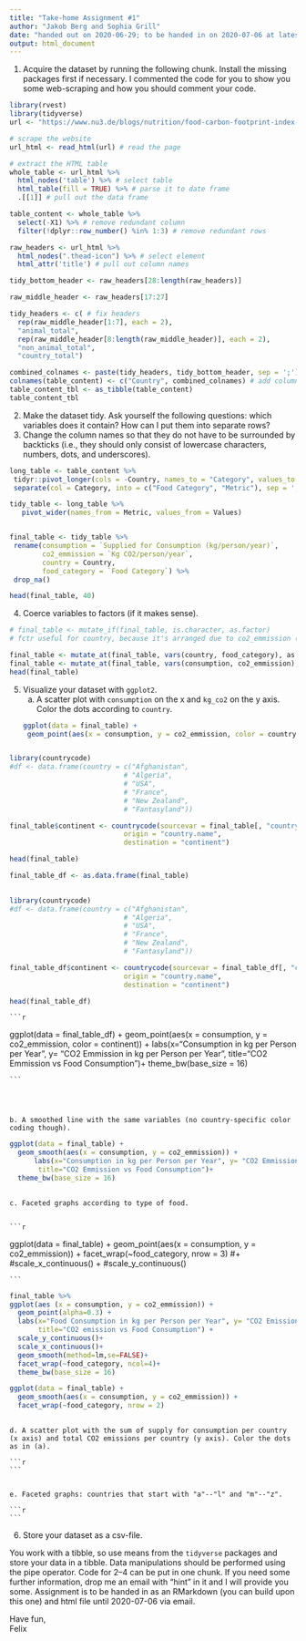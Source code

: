 ```yaml
---
title: "Take-home Assignment #1"
author: "Jakob Berg and Sophia Grill"
date: "handed out on 2020-06-29; to be handed in on 2020-07-06 at latest"
output: html_document
---
```


1. Acquire the dataset by running the following chunk. Install the missing packages first if necessary. I commented the code for you to show you some web-scraping and how you should comment your code.

```r
library(rvest)
library(tidyverse)
url <- "https://www.nu3.de/blogs/nutrition/food-carbon-footprint-index-2018" # url to scrape

# scrape the website
url_html <- read_html(url) # read the page

# extract the HTML table
whole_table <- url_html %>% 
  html_nodes('table') %>% # select table
  html_table(fill = TRUE) %>% # parse it to date frame
  .[[1]] # pull out the data frame

table_content <- whole_table %>%
  select(-X1) %>% # remove redundant column
  filter(!dplyr::row_number() %in% 1:3) # remove redundant rows

raw_headers <- url_html %>%
  html_nodes(".thead-icon") %>% # select element 
  html_attr('title') # pull out column names

tidy_bottom_header <- raw_headers[28:length(raw_headers)]

raw_middle_header <- raw_headers[17:27]

tidy_headers <- c( # fix headers
  rep(raw_middle_header[1:7], each = 2),
  "animal_total",
  rep(raw_middle_header[8:length(raw_middle_header)], each = 2),
  "non_animal_total",
  "country_total")

combined_colnames <- paste(tidy_headers, tidy_bottom_header, sep = ';') # create column names
colnames(table_content) <- c("Country", combined_colnames) # add column names
table_content_tbl <- as_tibble(table_content)
table_content_tbl
```

2. Make the dataset tidy. Ask yourself the following questions: which variables does it contain? How can I put them into separate rows? 
3. Change the column names so that they do not have to be surrounded by backticks (i.e., they should only consist of lowercase characters, numbers, dots, and underscores).

```r
long_table <- table_content %>%  
 tidyr::pivot_longer(cols = -Country, names_to = "Category", values_to = "Values") %>%  
 separate(col = Category, into = c("Food Category", "Metric"), sep = ';')

tidy_table <- long_table %>%
   pivot_wider(names_from = Metric, values_from = Values) 


final_table <- tidy_table %>%
 rename(consumption = `Supplied for Consumption (kg/person/year)`,
        co2_emmission = `Kg CO2/person/year`,
        country = Country,
        food_category = `Food Category`) %>%
 drop_na()

head(final_table, 40)

```


4. Coerce variables to factors (if it makes sense). 
```r

# final_table <- mutate_if(final_table, is.character, as.factor)
# fctr useful for country, because it's arranged due to co2_emmission (descending)

final_table <- mutate_at(final_table, vars(country, food_category), as.factor)
final_table <- mutate_at(final_table, vars(consumption, co2_emmission), as.numeric)
head(final_table)

```

5. Visualize your dataset with `ggplot2`.
    a. A scatter plot with `consumption` on the x and `kg_co2` on the y axis. Color the dots according to `country`.
    
    ```r
 
ggplot(data = final_table) +
  geom_point(aes(x = consumption, y = co2_emmission, color = country))
    

    
    ```
  
    
```r

    
library(countrycode)
#df <- data.frame(country = c("Afghanistan",
                            # "Algeria",
                            # "USA",
                            # "France",
                            # "New Zealand",
                            # "Fantasyland"))

final_table$continent <- countrycode(sourcevar = final_table[, "country"],
                            origin = "country.name",
                            destination = "continent")

head(final_table)

```

```r

final_table_df <- as.data.frame(final_table)

  
library(countrycode)
#df <- data.frame(country = c("Afghanistan",
                            # "Algeria",
                            # "USA",
                            # "France",
                            # "New Zealand",
                            # "Fantasyland"))

final_table_df$continent <- countrycode(sourcevar = final_table_df[, "country"],
                            origin = "country.name",
                            destination = "continent")

head(final_table_df)

```
    
    
    
    ```r
 
ggplot(data = final_table_df) +
  geom_point(aes(x = consumption, y = co2_emmission, color = continent)) +
      labs(x="Consumption in kg per Person per Year", y= "CO2 Emmission in kg per Person per Year",
       title="CO2 Emmission vs Food Consumption")+
  theme_bw(base_size = 16)
    

    
    ```    



    
    b. A smoothed line with the same variables (no country-specific color coding though).
    
```r
ggplot(data = final_table) +
  geom_smooth(aes(x = consumption, y = co2_emmission)) +
      labs(x="Consumption in kg per Person per Year", y= "CO2 Emmission in kg per Person per Year",
       title="CO2 Emmission vs Food Consumption")+
  theme_bw(base_size = 16)
    
```
    
    c. Faceted graphs according to type of food.
    
    
    ```r
    
ggplot(data = final_table) +
  geom_point(aes(x = consumption, y = co2_emmission)) +
  facet_wrap(~food_category, nrow = 3) #+
      #scale_x_continuous() +
      #scale_y_continuous()
    
    
    ```

```r
final_table %>%    
ggplot(aes (x = consumption, y = co2_emmission)) +
  geom_point(alpha=0.3) + 
  labs(x="Food Consumption in kg per Person per Year", y= "CO2 Emission in kg per person per Year",
       title="CO2 emission vs Food Consumption") +
  scale_y_continuous()+
  scale_x_continuous()+
  geom_smooth(method=lm,se=FALSE)+
  facet_wrap(~food_category, ncol=4)+
  theme_bw(base_size = 16)

```
  
  
  
```r
  
ggplot(data = final_table) +
  geom_smooth(aes(x = consumption, y = co2_emmission)) +
  facet_wrap(~food_category, nrow = 2)
    
```
    
    
    d. A scatter plot with the sum of supply for consumption per country (x axis) and total CO2 emissions per country (y axis). Color the dots as in (a).
    
    ```r
    
    
    
    ```
    
    
    e. Faceted graphs: countries that start with "a"--"l" and "m"--"z".
    
    ```r
    ```
    
6. Store your dataset as a csv-file.
    
You work with a tibble, so use means from the `tidyverse` packages and store your data in a tibble. Data manipulations should be performed using the pipe operator. Code for 2--4 can be put in one chunk. If you need some further information, drop me an email with "hint" in it and I will provide you some. Assignment is to be handed in as an RMarkdown (you can build upon this one) and html file until 2020-07-06 via email. 

Have fun,  
Felix